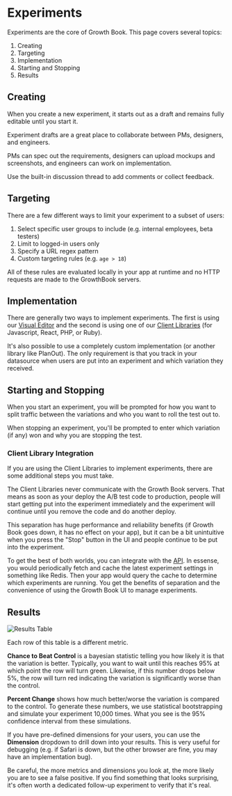 # Experiments

Experiments are the core of Growth Book.  This page covers several topics:

1.  Creating
2.  Targeting
3.  Implementation
4.  Starting and Stopping
5.  Results

## Creating

When you create a new experiment, it starts out as a draft and remains fully editable until you start it.

Experiment drafts are a great place to collaborate between PMs, designers, and engineers. 

PMs can spec out the requirements, designers can upload mockups and screenshots, and engineers can work on implementation.

Use the built-in discussion thread to add comments or collect feedback.

## Targeting

There are a few different ways to limit your experiment to a subset of users:

1.  Select specific user groups to include (e.g. internal employees, beta testers)
2.  Limit to logged-in users only
3.  Specify a URL regex pattern
4.  Custom targeting rules (e.g. `age > 18`)

All of these rules are evaluated locally in your app at runtime and no HTTP requests are made to the GrowthBook servers.

## Implementation

There are generally two ways to implement experiments. 
The first is using our [Visual Editor](/app/visual) and the second is using one of our [Client Libraries](/lib) (for Javascript, React, PHP, or Ruby).

It's also possible to use a completely custom implementation (or another library like PlanOut).
The only requirement is that you track in your datasource when users are put into an experiment and which variation they received.

## Starting and Stopping

When you start an experiment, you will be prompted for how you want to split traffic between the variations and who you want to roll the test out to.  

When stopping an experiment, you'll be prompted to enter which variation (if any) won and why you are stopping the test.

### Client Library Integration

If you are using the Client Libraries to implement experiments, there are some additional steps you must take.  

The Client Libraries never communicate with the Growth Book servers.  That means as soon as your deploy the A/B test code to production, people will start getting put into the experiment immediately and the experiment will continue until you remove the code and do another deploy.

This separation has huge performance and reliability benefits (if Growth Book goes down, it has no effect on your app), but it can be a bit unintuitive when you press the "Stop" button in the UI and people continue to be put into the experiment.

To get the best of both worlds, you can integrate with the [API](/api-docs). In essense, you would periodically fetch and cache the latest experiment settings in something like Redis.  Then your app would query the cache to determine which experiments are running. You get the benefits of separation and the convenience of using the Growth Book UI to manage experiments.
## Results

![Results Table](/images/results-table.png)

Each row of this table is a different metric.

**Chance to Beat Control** is a bayesian statistic telling you how likely it is that the variation is better.  Typically,
you want to wait until this reaches 95% at which point the row will turn green. Likewise, if this number drops below 5%, the row will turn red indicating the variation is significantly worse than the control.

**Percent Change** shows how much better/worse the variation is compared to the control. To generate these numbers, we use statistical bootstrapping and simulate your experiment 10,000 times. What you see is the 95% confidence interval from these simulations.

If you have pre-defined dimensions for your users, you can use the **Dimension** dropdown to drill down into your results.
This is very useful for debugging (e.g. if Safari is down, but the other browser are fine, you may have an implementation bug).

Be careful, the more metrics and dimensions you look at, the more likely you are to see a false positive. If you find something that looks 
surprising, it's often worth a dedicated follow-up experiment to verify that it's real.